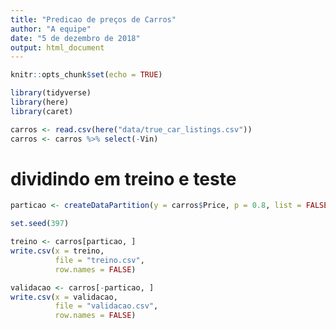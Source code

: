 ```yaml
---
title: "Predicao de preços de Carros"
author: "A equipe"
date: "5 de dezembro de 2018"
output: html_document
---
```


```r
knitr::opts_chunk$set(echo = TRUE)
```

```r
library(tidyverse)
library(here)
library(caret)
```

```r
carros <- read.csv(here("data/true_car_listings.csv"))
carros <- carros %>% select(-Vin)
```

# dividindo em treino e teste

```r
particao <- createDataPartition(y = carros$Price, p = 0.8, list = FALSE)
```

```r
set.seed(397)

treino <- carros[particao, ]
write.csv(x = treino,
          file = "treino.csv",
          row.names = FALSE)

validacao <- carros[-particao, ]
write.csv(x = validacao,
          file = "validacao.csv",
          row.names = FALSE)
```



